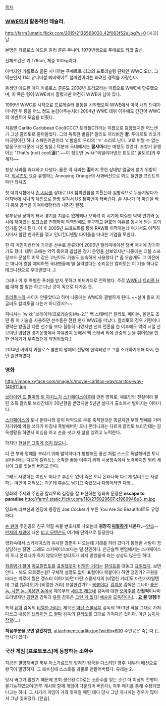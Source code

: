 [[목차]]

=== [[WWE]]에서 활동하던 레슬러. ===
http://farm3.static.flickr.com/2019/2136568030_42f063f52e.jpg?v=0
[사과]남

본명은 카를로스 에드윈 칼리 콜론 주니어. 1979년생으로 푸에르토 리코 출신.

신체조건은 키 178cm, 체중 100kg이다. 

아버지인 카를로스 콜론 시니어는 푸에르토 리코의 프로레슬링 단체인 WWC 오너. 그 덕분인지 11회 유니버설 헤비웨이트 챔피언이라는 화려한 경력을 자랑한다.

동생인 에드윈 에디 카를로스 콜론도 2008년 프리모라는 이름으로 WWE에 합류했으며, 이 쪽은 형이 WWE에서 잘렸지만 여전히 WWE에 남아 있다.

1999년 WWC를 시작으로 프로레슬러 활동을 시작했으며 WWE에서 미국 내의 단체가 아니면 두 탕을 어느 정도 눈감아주는지라 2004년 WWE 데뷔 이후에도 간간이 WWC의 이벤트에 모습을 비췄다.

처음엔 Carlito Caribbean Cool(CCC? 트리플C?)라는 이름으로 등장했지만 어느샌가 그냥 칼리토로 줄어들었다. 그의 독특한 발음[* 깔리또 까리비안 '''꿀'''. 푸에르토 리코가 미국령이긴 하나 스페인어권이라 'c'발음이 우리의 'ㄲ' 소리로 난다. 고로 어쩔 수 없는 발음구조 때문에 나온 발음.] 덕분에 국내에서는 '''꿀사마'''라는 애칭도 있었다. 초창기 유행어는 "That's (not) cool('''꿀''')".~~이 정도면 [wiki:"에밀리아넨코 표도르" 꿀도르]의 후계자~~

항상 사과를 휴대하고 다녔다. 물론 이 사과는 '''꿀'''하지 못한 상대방 얼굴에 뱉기 위함이다. [[티셔츠]]도 요즘 유행하는 Annoying Orange의 사과버전으로 봐도 될만한 프린트의 파란 티셔츠. 

첫 데뷔시합에서 [[존 시나]]를 상대로 US 챔피언쉽을 치뤘는데 일방적으로 두들겨맞다가 마지막에 시나의 체인으로 한방 갈겨서 US 챔피언이 돼버린다. 존 시나가 더 마린을 찍기 위해 공백을 가져야했던터라 내려진 결정.

팔부상을 당하게 돼서 경기를 치룰수 없게되나 오히려 이 시기에 찌질한 악역 연기와 동시에 재미있는 토크쇼를 진행하며 악역임에도 불구하고 환호와 야유를 동시에 받는 등의 인기를 얻게 된다. 이 후 2005년 드래프르를 통해 RAW로 이적하는데 여기서도 이적하자마자 쉘턴 벤자민을 꺾고 인터컨티넨탈 타이틀을 따내는 기염을 토한다.

한 때 메인이벤터에 가까운 선수로 분류되어 2006년 엘리미네이션 챔버 매치에 참가하기도 했다. 데뷔 초에는 악역 특유의 얍삽한 경기 운영을 선보였지만 나중에는 더블 스프링보드 문설트 어택 같은 고난이도 기술도 능숙하게 사용했다.[* 좀 우습게도 그 이전에는 매니아 층을 제외하면 국내팬들에 별 실력없다는 소리듣던 칼리토는 이 기술 하나로 테크니션으로 우대받았다...] 

그러나 이 후 특별한 푸쉬를 받지 못하고 미드카더로 전락했다. 주로 [[WWE]]나 [[트리플 H]]에 대해 할 말은 하고 다닌 것이 독으로 다가온 듯.

[[트리플 H]]와 사이가 안좋았다고 하며 나중에는 WWE와 결별하게 된다. ~~설마 돌프 지글러도 칼리토꼴 나는거 아니겠지?~~

피니셔는 [wiki:"브레이커(프로레슬링)#s-2.1" 백 스태버][* 칼리토, 메이븐, 올랜도 조던 등 이 기술을 사용하던 선수들은 전원 현재 WWE를 떠났다. 칼리토의 경우 기량이나 경력은 방출된 다른 선수들 보다 월등히 나았지만 선역 전환을 한 이후에도 악역 시절 선보이던 얍삽한 경기운영에서 자유롭지 못해서 백 스태버 외에 관중의 눈을 휘어잡을 만한 연계기가 부족했던게 약점이었다.]

2014년 아버지 카를로스 콜론이 명예의 전당에 헌액되었고 그를 소개하기위해 다시 한번 출연하였다.
=== 영화 ===
http://image.xyface.com/image/c/movie-carlitos-way/carlitos-way-140611.jpg

[[브라이언 드 팔마]]와 [[알 파치노]]가 [[스카페이스]]이후에 만든 영화로, 헤로인의 전설이라 불린 조폭 칼리토 브라간테가 30년형을 받았지만 5년만 살다가 출소해서 벌어지는 이야기다.  

[[스카페이스]]의 토니 몬타나와 같이 마약으로 부를 축적한것은 똑같지만 부와 명예를 거머지기위해 악을 쓰다가 마침내 폭발해버린 토니 몬타나과는 다르게 칼리토 브리간테는 감옥생활을 하면서 회심을 하고 손을 씻고 새 삶을 살려고 노력한다. 

하지만 [[현실은 시궁창|현실은 그렇게 쉽지 않으니]].. 

더 큰 부와 명예를 부리기 위해 발악하다가 빵빵해진 풍선 처럼 스스로 폭발해버린 토니 몬타나와는 다르게 칼리토는 소박한 꿈을 이루기 위해 시궁창속에서 노력하지만 되려 세상이 그를 짓눌러 버리고 만다.  

그래도 사랑하는 여인도 떠나고 후손도 없이 죽은 토니 몬타나와 다르게 칼리토는 사랑하는 여인이 지켜보는 가운데 후손도 남기고 죽었으니 다행이라면 다행...

영화의 주제와 주인공 칼리토의 심정을 잘 표현하는 영화속 문장은 
'''escape to paradise'''
http://farm1.static.flickr.com/118/276029607_c1989948e3_m.jpg

영화속 러브신과 엔딩에 등장한 Joe Cocker가 부른 You Are So Beautiful로도 유명하다. 

[[숀 펜]]이 주인공의 친구 악질 속물 변호사로 나오는데 '''굉장히 [[찌질이|찌질]]하게 나온다.'''--[[안습]]--[[반지의 제왕]]에 나온 [[비고 모텐슨]]도 여기에 단역으로 등장한다. 

영화속에서 스카페이스와 유사한 장면이 나오는데 거래를 하러 갔다가 동행한 사람이 끔살당하는 장면. 그래도 스카페이스보다는 덜 잔인하다.  은근슬쩍 팬덤에서는 스카페이스의 토니 몬타나가 죽지 않았으면 칼리토가 되지 않았을까 라는 상상도 많은듯 하다. 

[[최종병기 활]]이 [[아포칼립토]]를 [[표절]]했듯이 [[비열한 거리]]는 [[칼리토]]를 대놓고 [[표절]]했다. 보면 안다. - 봐도 모르겠는걸? 구체적 설명도 없이 표절이다 복붙이다 하면 땡인가? 구원을 바라는 피로에 쩔은 갱스터 이야기라면 마틴 스콜세지의 [비열한 거리]도 마찬가지일텐데 그럼 [칼리토]가 [비열한 거리] 표절한건가? - [[복붙]]이다. [[김지운]] 감독은 그나마 [[좋은 놈, 나쁜 놈, 이상한 놈]]에서 제목부터 [[세르조 레오네]] 감독에 대한 [[오마주]]를 '''간접적'''이나마 드러냈지만 [[김한민]] 감독과 [[유하]] 감둑은 [[그런 거 없다]]! [[예술]]을 [[모독]]하다니... '''[[영원히 고통받는 심영|요 꼴]] 당첨!!!''' 

특히 [[유하]] 감독의 [[비열한 거리]]는 제목은 [[마틴 스콜세지]] 감독의 1973년 작을 그대로 가져다쓰고 내용은 [[브라이언 드 팔마]] 감독의 [[칼리토]]를 그대로 가져다쓴 것이다. 이런 [[능지처참]]할(...) 

'''처음부분을 보면 알겠지만,'''
attachment:carlito.jpg?width=600
주인공은 죽는다.(는 암시가 있다)

=== 국산 게임 [프로토코스]에 등장하는 소환수 ===

지금은 멸망해버린 북부 아스가르드의 잊혀진 왕국을 다스리던 영주. 내부의 배신으로 왕국이 멸망하자. 그 복수심에 스스로를 괴물로 만들어버렸다. 유래는 2. 

당시 버그가 많았기 때문에 초회 생산된 CD로는 소환수를 얻는 순간 더 이상의 진행이 불가능하였으며(전투 개시와 함께 게임이 다운되어 버린다), 이후 패치를 통해 수정되었다고는 하나. 그 시기가 게임이 거의 잊혀질 때인 데다 당시 그냥 지나치는 경우가 많아서 그냥 잊혀졌다. [안습].
